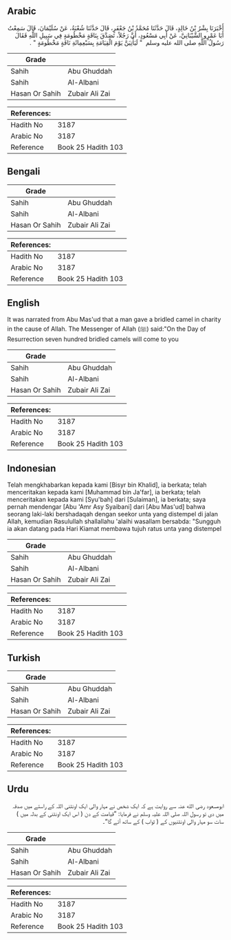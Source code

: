 ## Arabic


<div dir="rtl" lang="ar" style={{fontSize:'larger',backgroundColor:'#f8f9fa',padding:20}}>
أَخْبَرَنَا بِشْرُ بْنُ خَالِدٍ، قَالَ حَدَّثَنَا مُحَمَّدُ بْنُ جَعْفَرٍ، قَالَ حَدَّثَنَا شُعْبَةُ، عَنْ سُلَيْمَانَ، قَالَ سَمِعْتُ أَبَا عَمْرٍو الشَّيْبَانِيَّ، عَنْ أَبِي مَسْعُودٍ، أَنَّ رَجُلاً، تَصَدَّقَ بِنَاقَةٍ مَخْطُومَةٍ فِي سَبِيلِ اللَّهِ فَقَالَ رَسُولُ اللَّهِ صلى الله عليه وسلم ‏ "‏ لَيَأْتِيَنَّ يَوْمَ الْقِيَامَةِ بِسَبْعِمِائَةِ نَاقَةٍ مَخْطُومَةٍ ‏"‏ ‏.‏
</div>
<div style={{backgroundColor:'#f8f9fa',padding:20, marginBottom: 10}}><table> <thead> <tr> <th>Grade</th> <th></th> </tr> </thead> <tbody> <tr><td>Sahih</td><td>Abu Ghuddah</td></tr><tr><td>Sahih</td><td>Al-Albani</td></tr><tr><td>Hasan Or Sahih</td><td>Zubair Ali Zai</td></tr></tbody></table><table> <thead> <tr> <th>References:</th> <th></th> </tr> </thead> <tbody><tr><td>Hadith No</td><td>3187</td></tr><tr><td>Arabic No</td><td>3187</td></tr><tr><td>Reference</td><td>Book 25 Hadith 103</td></tr></tbody></table></div>

## Bengali


<div dir="ltr" lang="bn" style={{fontSize:'larger',backgroundColor:'#f8f9fa',padding:20}}>

</div>
<div style={{backgroundColor:'#f8f9fa',padding:20, marginBottom: 10}}><table> <thead> <tr> <th>Grade</th> <th></th> </tr> </thead> <tbody> <tr><td>Sahih</td><td>Abu Ghuddah</td></tr><tr><td>Sahih</td><td>Al-Albani</td></tr><tr><td>Hasan Or Sahih</td><td>Zubair Ali Zai</td></tr></tbody></table><table> <thead> <tr> <th>References:</th> <th></th> </tr> </thead> <tbody><tr><td>Hadith No</td><td>3187</td></tr><tr><td>Arabic No</td><td>3187</td></tr><tr><td>Reference</td><td>Book 25 Hadith 103</td></tr></tbody></table></div>

## English


<div dir="ltr" lang="en" style={{fontSize:'larger',backgroundColor:'#f8f9fa',padding:20}}>
It was narrated from Abu Mas'ud that a man gave a bridled camel in charity in the cause of Allah. The Messenger of Allah (ﷺ) said:"On the Day of Resurrection seven hundred bridled camels will come to you
</div>
<div style={{backgroundColor:'#f8f9fa',padding:20, marginBottom: 10}}><table> <thead> <tr> <th>Grade</th> <th></th> </tr> </thead> <tbody> <tr><td>Sahih</td><td>Abu Ghuddah</td></tr><tr><td>Sahih</td><td>Al-Albani</td></tr><tr><td>Hasan Or Sahih</td><td>Zubair Ali Zai</td></tr></tbody></table><table> <thead> <tr> <th>References:</th> <th></th> </tr> </thead> <tbody><tr><td>Hadith No</td><td>3187</td></tr><tr><td>Arabic No</td><td>3187</td></tr><tr><td>Reference</td><td>Book 25 Hadith 103</td></tr></tbody></table></div>

## Indonesian


<div dir="ltr" lang="id" style={{fontSize:'larger',backgroundColor:'#f8f9fa',padding:20}}>
Telah mengkhabarkan kepada kami [Bisyr bin Khalid], ia berkata; telah menceritakan kepada kami [Muhammad bin Ja'far], ia berkata; telah menceritakan kepada kami [Syu'bah] dari [Sulaiman], ia berkata; saya pernah mendengar [Abu 'Amr Asy Syaibani] dari [Abu Mas'ud] bahwa seorang laki-laki bershadaqah dengan seekor unta yang distempel di jalan Allah, kemudian Rasulullah shallallahu 'alaihi wasallam bersabda: "Sungguh ia akan datang pada Hari Kiamat membawa tujuh ratus unta yang distempel
</div>
<div style={{backgroundColor:'#f8f9fa',padding:20, marginBottom: 10}}><table> <thead> <tr> <th>Grade</th> <th></th> </tr> </thead> <tbody> <tr><td>Sahih</td><td>Abu Ghuddah</td></tr><tr><td>Sahih</td><td>Al-Albani</td></tr><tr><td>Hasan Or Sahih</td><td>Zubair Ali Zai</td></tr></tbody></table><table> <thead> <tr> <th>References:</th> <th></th> </tr> </thead> <tbody><tr><td>Hadith No</td><td>3187</td></tr><tr><td>Arabic No</td><td>3187</td></tr><tr><td>Reference</td><td>Book 25 Hadith 103</td></tr></tbody></table></div>

## Turkish


<div dir="ltr" lang="tr" style={{fontSize:'larger',backgroundColor:'#f8f9fa',padding:20}}>

</div>
<div style={{backgroundColor:'#f8f9fa',padding:20, marginBottom: 10}}><table> <thead> <tr> <th>Grade</th> <th></th> </tr> </thead> <tbody> <tr><td>Sahih</td><td>Abu Ghuddah</td></tr><tr><td>Sahih</td><td>Al-Albani</td></tr><tr><td>Hasan Or Sahih</td><td>Zubair Ali Zai</td></tr></tbody></table><table> <thead> <tr> <th>References:</th> <th></th> </tr> </thead> <tbody><tr><td>Hadith No</td><td>3187</td></tr><tr><td>Arabic No</td><td>3187</td></tr><tr><td>Reference</td><td>Book 25 Hadith 103</td></tr></tbody></table></div>

## Urdu


<div dir="rtl" lang="ur" style={{fontSize:'larger',backgroundColor:'#f8f9fa',padding:20}}>
ابومسعود رضی الله عنہ سے روایت ہے کہ ایک شخص نے مہار والی ایک اونٹنی اللہ کے راستے میں صدقہ میں دی تو رسول اللہ صلی اللہ علیہ وسلم نے فرمایا: ”قیامت کے دن ( اس ایک اونٹنی کے بدلہ میں ) سات سو مہار والی اونٹنیوں کے ( ثواب ) کے ساتھ آئے گا“۔
</div>
<div style={{backgroundColor:'#f8f9fa',padding:20, marginBottom: 10}}><table> <thead> <tr> <th>Grade</th> <th></th> </tr> </thead> <tbody> <tr><td>Sahih</td><td>Abu Ghuddah</td></tr><tr><td>Sahih</td><td>Al-Albani</td></tr><tr><td>Hasan Or Sahih</td><td>Zubair Ali Zai</td></tr></tbody></table><table> <thead> <tr> <th>References:</th> <th></th> </tr> </thead> <tbody><tr><td>Hadith No</td><td>3187</td></tr><tr><td>Arabic No</td><td>3187</td></tr><tr><td>Reference</td><td>Book 25 Hadith 103</td></tr></tbody></table></div>